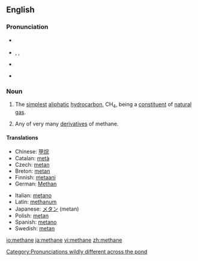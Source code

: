 ==English==
{{wikipedia}}

===Pronunciation===
*{{italbrac|[[RP]]}} {{IPA|/ˈmiːθeɪn/}}
*{{italbrac|US}} {{enPR|mĕth'ān}}, {{IPA|/ˈmɛθeɪn/}}, {{SAMPA|/"mETeIn/}}
*{{audio|en-uk-methane.ogg|Audio (UK)}}
*{{audio|en-us-methane.ogg|Audio (US)}}
*:{{rhymes|ɛθeɪn}}

[[Category:Pronunciations wildly different across the pond]]

===Noun===
{{en-noun|s|-}}

# {{context|organic compound|uncountable}} The [[simplest]] [[aliphatic]] [[hydrocarbon]], CH<sub>4</sub>, being a [[constituent]] of [[natural gas]].
# {{context|organic chemistry|countable}} Any of very many [[derivative]]s of methane.

====Translations====
{{trans-top|methane}}
*Chinese: [[甲烷]]
*Catalan: [[metà]] {{m}}
*Czech: [[metan]] {{m}}
*Breton: [[metan]] {{m}}
*Finnish: [[metaani]]
*German: [[Methan]] {{n}}
{{trans-mid}}
*Italian: [[metano]]
*Latin: [[methanum]]
*Japanese: [[メタン]] (metan)
*Polish: [[metan]] {{m}}
*Spanish: [[metano]] {{m}}
*Swedish: [[metan]] {{n}}
{{trans-bottom}}

[[io:methane]]
[[ja:methane]]
[[vi:methane]]
[[zh:methane]]